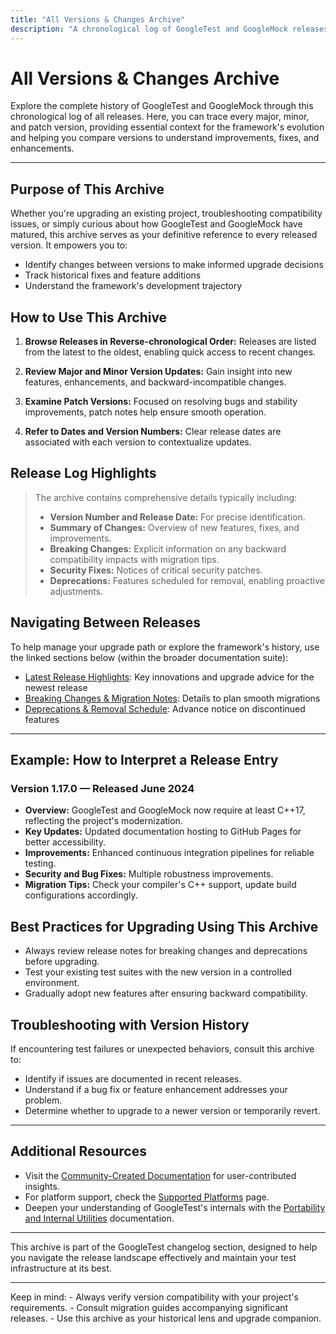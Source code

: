 ```yaml
---
title: "All Versions & Changes Archive"
description: "A chronological log of GoogleTest and GoogleMock releases, listing every major, minor, and patch update. Users can explore historical context, compare versions, and track progress across the framework's life cycle."
---
```


# All Versions & Changes Archive

Explore the complete history of GoogleTest and GoogleMock through this chronological log of all releases. Here, you can trace every major, minor, and patch version, providing essential context for the framework's evolution and helping you compare versions to understand improvements, fixes, and enhancements.

---

## Purpose of This Archive

Whether you're upgrading an existing project, troubleshooting compatibility issues, or simply curious about how GoogleTest and GoogleMock have matured, this archive serves as your definitive reference to every released version. It empowers you to:

- Identify changes between versions to make informed upgrade decisions
- Track historical fixes and feature additions
- Understand the framework's development trajectory


## How to Use This Archive

1. **Browse Releases in Reverse-chronological Order:** Releases are listed from the latest to the oldest, enabling quick access to recent changes.

2. **Review Major and Minor Version Updates:** Gain insight into new features, enhancements, and backward-incompatible changes.

3. **Examine Patch Versions:** Focused on resolving bugs and stability improvements, patch notes help ensure smooth operation.

4. **Refer to Dates and Version Numbers:** Clear release dates are associated with each version to contextualize updates.


## Release Log Highlights

> The archive contains comprehensive details typically including:
>
> - **Version Number and Release Date:** For precise identification.
> - **Summary of Changes:** Overview of new features, fixes, and improvements.
> - **Breaking Changes:** Explicit information on any backward compatibility impacts with migration tips.
> - **Security Fixes:** Notices of critical security patches.
> - **Deprecations:** Features scheduled for removal, enabling proactive adjustments.


## Navigating Between Releases

To help manage your upgrade path or explore the framework's history, use the linked sections below (within the broader documentation suite):

- [Latest Release Highlights](/changelog/release-notes/latest-release-highlights): Key innovations and upgrade advice for the newest release
- [Breaking Changes & Migration Notes](/changelog/upgrade-migration/breaking-changes): Details to plan smooth migrations
- [Deprecations & Removal Schedule](/changelog/upgrade-migration/deprecation-policy): Advance notice on discontinued features


---

## Example: How to Interpret a Release Entry

### Version 1.17.0 — Released June 2024

- **Overview:** GoogleTest and GoogleMock now require at least C++17, reflecting the project's modernization.
- **Key Updates:** Updated documentation hosting to GitHub Pages for better accessibility.
- **Improvements:** Enhanced continuous integration pipelines for reliable testing.
- **Security and Bug Fixes:** Multiple robustness improvements.
- **Migration Tips:** Check your compiler's C++ support, update build configurations accordingly.


## Best Practices for Upgrading Using This Archive

- Always review release notes for breaking changes and deprecations before upgrading.
- Test your existing test suites with the new version in a controlled environment.
- Gradually adopt new features after ensuring backward compatibility.


## Troubleshooting with Version History

If encountering test failures or unexpected behaviors, consult this archive to:

- Identify if issues are documented in recent releases.
- Understand if a bug fix or feature enhancement addresses your problem.
- Determine whether to upgrade to a newer version or temporarily revert.


---

## Additional Resources

- Visit the [Community-Created Documentation](https://github.com/google/googletest/blob/main/docs/community_created_documentation.md) for user-contributed insights.
- For platform support, check the [Supported Platforms](https://github.com/google/googletest/blob/main/docs/platforms.md) page.
- Deepen your understanding of GoogleTest's internals with the [Portability and Internal Utilities](https://github.com/google/googletest/blob/main/api-reference/advanced-customization/portability-internals.md) documentation.


---

This archive is part of the GoogleTest changelog section, designed to help you navigate the release landscape effectively and maintain your test infrastructure at its best.


---

<Check>
Keep in mind:
- Always verify version compatibility with your project's requirements.
- Consult migration guides accompanying significant releases.
- Use this archive as your historical lens and upgrade companion.
</Check>